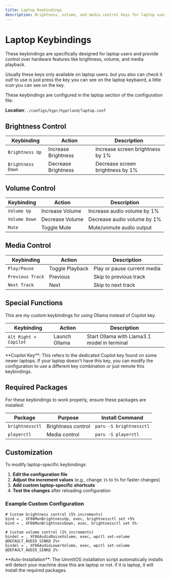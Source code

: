 ```yaml
---
title: Laptop Keybindings
description: Brightness, volume, and media control keys for laptop users
---
```


# Laptop Keybindings

These keybindings are specifically designed for laptop users and provide control over hardware features like brightness, volume, and media playback.

Usually these keys only available on laptop users. but you also can check it out! to use is just press the key you can see on the laptop keybaord, a little icon you can see on the key.

These keybindings are configured in the laptop section of the configuration file:

**Location**: `./configs/hypr/hyprland/laptop.conf`

## Brightness Control

| Keybinding | Action | Description |
|------------|---------|-------------|
| `Brightness Up` | Increase Brightness | Increase screen brightness by 1% |
| `Brightness Down` | Decrease Brightness | Decrease screen brightness by 1% |

## Volume Control

| Keybinding | Action | Description |
|------------|---------|-------------|
| `Volume Up` | Increase Volume | Increase audio volume by 1% |
| `Volume Down` | Decrease Volume | Decrease audio volume by 1% |
| `Mute` | Toggle Mute | Mute/unmute audio output |

## Media Control

| Keybinding | Action | Description |
|------------|---------|-------------|
| `Play/Pause` | Toggle Playback | Play or pause current media |
| `Previous Track` | Previous | Skip to previous track |
| `Next Track` | Next | Skip to next track |

## Special Functions

This are my custom keybindings for using Ollama instead of Copilot key. 

| Keybinding | Action | Description |
|------------|---------|-------------|
| `Alt Right + Copilot` | Launch Ollama | Start Ollama with Llama3.1 model in terminal |

<Callout type="warning">
**Copilot Key**: This refers to the dedicated Copilot key found on some newer laptops. If your laptop doesn't have this key, you can modify the configuration to use a different key combination or just remote this keybindings.
</Callout>

## Required Packages

For these keybindings to work properly, ensure these packages are installed:

| Package | Purpose | Install Command |
|---------|---------|----------------|
| `brightnessctl` | Brightness control | `paru -S brightnessctl` |
| `playerctl` | Media control | `paru -S playerctl` |

## Customization

To modify laptop-specific keybindings:

1. **Edit the configuration file**
2. **Adjust the increment values** (e.g., change `1%` to `5%` for faster changes)
3. **Add custom laptop-specific shortcuts**
4. **Test the changes** after reloading configuration

### Example Custom Configuration

```shell
# Custom brightness control (5% increments)
bind = , XF86MonBrightnessUp, exec, brightnessctl set +5%
bind = , XF86MonBrightnessDown, exec, brightnessctl set 5%-

# Custom volume control (2% increments)
bindel = , XF86AudioRaiseVolume, exec, wpctl set-volume @DEFAULT_AUDIO_SINK@ 2%+
bindel = , XF86AudioLowerVolume, exec, wpctl set-volume @DEFAULT_AUDIO_SINK@ 2%-
```

<Callout type="success">
**Auto-Installation**: The UmmItOS installation script automatically installs will detect your machine dose this are laptop or not. if it is laptop, it will install the required packages.
</Callout>